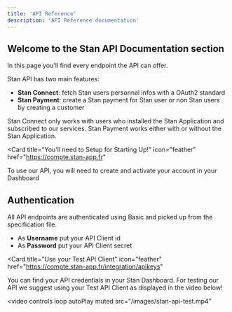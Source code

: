 ```yaml
---
title: 'API Reference'
description: 'API Reference documentation'
---
```


## Welcome to the Stan API Documentation section

In this page you'll find every endpoint the API can offer.

Stan API has two main features:

- __Stan Connect__: fetch Stan users personnal infos with a OAuth2 standard
- __Stan Payment__: create a Stan payment for Stan user or non Stan users by creating a customer

<Note>
  Stan Connect only works with users who installed the Stan Application and subscribed to our services.
</Note>
<Note>
  Stan Payment works either with or without the Stan Application.
</Note>

<Card
  title="You'll need to Setup for Starting Up!"
  icon="feather"
  href="https://compte.stan-app.fr"
>
  To use our API, you will need to create and activate your account in your Dashboard
</Card>

## Authentication

All API endpoints are authenticated using Basic and picked up from the specification file.

- As __Username__ put your API Client id
- As __Password__ put your API Client secret

<Card
  title="Use your Test API Client"
  icon="feather"
  href="https://compte.stan-app.fr/integration/apikeys"
>
  You can find your API credentials in your Stan Dashboard. For testing our API we suggest using your Test API Client as displayed in the video below!
</Card>

<video
  controls loop autoPlay muted
  src="/images/stan-api-test.mp4"
></video>